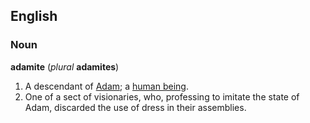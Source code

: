 ==English==
===Noun===
'''adamite''' (''plural'' '''adamites''')
#A descendant of [[Adam]]; a [[human being]].
#One of a sect of visionaries, who, professing to imitate the state of Adam, discarded the use of dress in their assemblies.